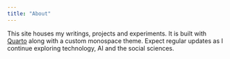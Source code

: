 ```yaml
---
title: "About"
---
```


This site houses my writings, projects and experiments. It is built with [Quarto](https://quarto.org/) along with a custom monospace theme. Expect regular updates as I continue exploring technology, AI and the social sciences.
